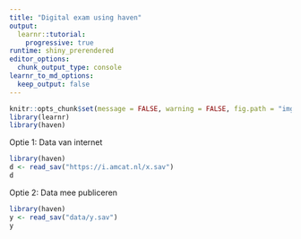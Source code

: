 ```yaml
---
title: "Digital exam using haven"
output: 
  learnr::tutorial:
    progressive: true
runtime: shiny_prerendered
editor_options: 
  chunk_output_type: console
learnr_to_md_options:
  keep_output: false
---
```


```r
knitr::opts_chunk$set(message = FALSE, warning = FALSE, fig.path = "img/")
library(learnr)
library(haven)
```

Optie 1: Data van internet

```r
library(haven)
d <- read_sav("https://i.amcat.nl/x.sav")
d
```

Optie 2: Data mee publiceren

```r
library(haven)
y <- read_sav("data/y.sav")
y
```

